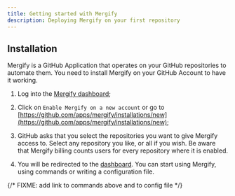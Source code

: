 ```yaml
---
title: Getting started with Mergify
description: Deploying Mergify on your first repository
---
```



## Installation

Mergify is a GitHub Application that operates on your GitHub
repositories to automate them. You need to install Mergify on your
GitHub Account to have it working.

1. Log into the [Mergify dashboard](https://dashboard.mergify.com/);

2. Click on `Enable Mergify on a new account` or go to
   [https://github.com/apps/mergify/installations/new](https://github.com/apps/mergify/installations/new);

3. GitHub asks that you select the repositories you want to give Mergify access
   to. Select any repository you like, or all if you wish. Be aware that
   Mergify billing counts users for every repository where it is enabled.

<Screenshot src={githubAppInstallRepos} alt="GitHub select repositories for Mergify" />

4. You will be redirected to the [dashboard](https://dashboard.mergify.com/).
   You can start using Mergify, using commands or writing a configuration file.

{/* FIXME: add link to commands above and to config file */}
